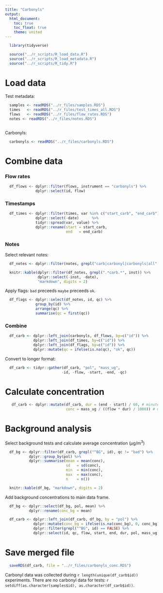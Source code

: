 ```yaml
---
title: "Carbonyls"
output:
  html_document:
    toc: true
    toc_float: true
    theme: united
---
```


```r
  library(tidyverse)
```

```r
  source("../r_scripts/R_load_data.R")
  source("../r_scripts/R_load_metadata.R")
  source("../r_scripts/R_tidy.R")
```

# Load data

Test metadata: 

```r
  samples <- readRDS("../r_files/samples.RDS")
  times   <- readRDS("../r_files/test_times_all.RDS")
  flows   <- readRDS("../r_files/flow_rates.RDS")
  notes <- readRDS("../r_files/notes.RDS")
  
```

Carbonyls: 

```r
  carbonyls <- readRDS("../r_files/carbonyls.RDS")
```

# Combine data

### Flow rates

```r
  df_flows <- dplyr::filter(flows, instrument == "carbonyls") %>%
              dplyr::select(id, flow)
```

### Timestamps

```r
  df_times <- dplyr::filter(times, var %in% c("start_carb", "end_carb")) %>%
              dplyr::select(-date)      %>%
              tidyr::spread(var, value) %>%
              dplyr::rename(start = start_carb,
                            end   = end_carb)
```

### Notes

Select relevant notes: 

```r
  df_notes <- dplyr::filter(notes, grepl("carb|carbonyl|carbonyls|all", inst) == TRUE)
```

```r
  knitr::kable(dplyr::filter(df_notes, grepl(".*carb.*", inst)) %>% 
               dplyr::select(-inst, -date),
               "markdown", digits = 2)
```

Apply flags: `bad` preceeds `maybe` preceeds `ok`.

```r
  df_flags <- dplyr::select(df_notes, id, qc) %>%
              group_by(id) %>%
              arrange(qc) %>%
              summarise(qc = first(qc))
```

### Combine 

```r
  df_carb <- dplyr::left_join(carbonyls, df_flows, by=c("id")) %>%
             dplyr::left_join(df_times, by=c("id")) %>%
             dplyr::left_join(df_flags, by=c("id")) %>%
             dplyr::mutate(qc = ifelse(is.na(qc), "ok", qc))
```

Convert to longer format: 

```r
  df_carb <- tidyr::gather(df_carb, "pol", "mass_ug",
                          -id, -flow, -start, -end, -qc)
```

# Calculate concentration

```r
   df_carb <- dplyr::mutate(df_carb, dur = (end - start) / 60, # minutes
                            conc = mass_ug / ((flow * dur) / 1000)) # ug/m3
```

# Background analysis

Select background tests and calculate average concentration ($\mu$g/m^3^)

```r
  df_bg <- dplyr::filter(df_carb, grepl("^BG", id), qc != "bad") %>%
           dplyr::group_by(pol) %>%
           dplyr::summarise(mean = mean(conc),
                            sd   = sd(conc),
                            min  = min(conc),
                            max  = max(conc),
                            n    = n())
```

```r
  knitr::kable(df_bg, "markdown", digits = 2)
```

Add background concentrations to main data frame. 

```r
  df_bg <- dplyr::select(df_bg, pol, mean) %>%
           dplyr::rename(conc_bg = mean)  

  df_carb <- dplyr::left_join(df_carb, df_bg, by = "pol") %>%
             dplyr::mutate(conc_bg = ifelse(is.na(conc_bg), 0, conc_bg)) %>%
             dplyr::filter(grepl("^BG", id) == FALSE) %>%
             dplyr::select(id, qc, flow, start, end, dur, pol, mass_ug, conc, conc_bg)
```

# Save merged file

```r
  saveRDS(df_carb, file = "../r_files/carbonyls_conc.RDS")
```

Carbonyl data was collected during `r length(unique(df_carb$id))` experiments. There are no carbonyl data for tests: `r setdiff(as.character(samples$id), as.character(df_carb$id))`.  

